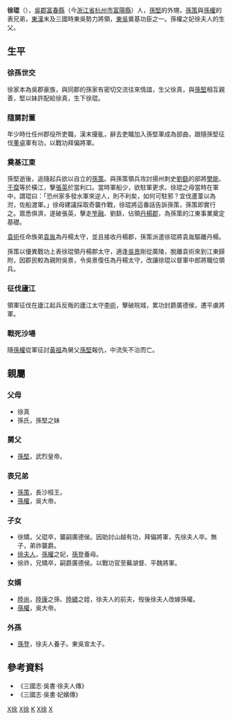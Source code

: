 {{東亞男性歷史人物
|名稱 = 徐琨
|身份 = 平虜將軍 [[庐江|庐江]]太守
|國家 = [[中國|中國]]
|時代 = [[孙吴|東吳]]
|主君 = [[孫堅|孫堅]]→[[孫策|孫策]]→[[孫權|孫權]]
|屆數 =
|最高職務 =督軍中郎將
|前任 = 
|繼任=
|姓 =徐
|名 =琨
|姓名 =
|字 =
|號= 
|名乘 = <!--琉球士族用-->
|官職 =偏將軍→平虜將軍
|封爵 =廣德侯
|封號 =
|位階 =
|御稱號 = <!--日本皇族之稱號-->
|宮號1 = <!--日本皇族之宮號-->
|宮號2 = <!--朝鮮王族之宮號-->
|封地 =
|神號 =
|尊號 =
|族裔 = 
|旗籍 = <!--清朝旗人專用-->
|氏族 =
|籍貫 = 吳郡富春
|本貫 = <!--朝鮮人用-->
|祖籍 =
|本籍 =
|出身地 =
|府邸 =
|世系 = 
|初名 =
|乳名 = <!--日本、朝鮮、琉球以外人物用-->
|幼名 = <!--日本人用-->
|兒名 = <!--朝鮮人用-->
|童名 = 
|小字 =
|別名 =
|法號 =
|院號 =
|其他名號 =
|出生日期 =
|出生地點 =
|婚年 = 
|逝世日期 =200年代
|逝世地點 = 
|廟號 =
|諡號 = 
|墓葬 =
|祠廟 =
|父親 =[[徐真|徐真]]
|嫡母 =
|母親 =孫氏
|繼父=
|繼母=
|養父=
|養母=
|猶父= <!--日本人用-->
|烏帽子親= <!--日本人、琉球人用-->
|元配 =
|正室 =
|妻 =
|繼室 =
|平妻 =
|側室 =
|元配之父 =
|元配之嫡母 =
|元配之母 =
|正室之父 =
|正室之嫡母 =
|正室之母 =
|妻之父 =
|妻之嫡母 =
|妻之母 =
|繼室之父 =
|繼室之嫡母 =
|繼室之母 =
|平妻之父 =
|平妻之嫡母 =
|平妻之母 =
|兄弟 = 
|姊妹 =
|嫡兄弟 =
|嫡姊妹 =
|庶兄弟 =
|庶姊妹 =
|同胞兄弟 =
|同胞姊妹 =
|異母兄弟 =
|異母姊妹 =
|異父兄弟 =
|異父姊妹 =
|繼兄弟 =
|繼姊妹 =
|子 =[[徐矯|徐矯]] [[徐祚|徐祚]]
|孫子 =
|女 =[[徐夫人_(孙权)|徐夫人]]
|嫡子 =
|嫡女 =
|庶子 =
|庶女 =
|養子 =
|養女 =
|猶子 = <!--日本人用-->
|婿養子 = <!--日本人用-->
|烏帽子子 = <!--日本人用-->
|繼子 =
|繼女 =
|其他親屬 =表兄[[孫策|孫策]] 女婿[[孫權|孫權]] 妹夫[[孫翊|孫翊]]
|出身 = <!---此处指科举出身--->
|功名 = 
|經歷 = 
|著作 =
|注釋 =
}}
'''徐琨'''（{{bd|？||200年代|catIdx=W吳}}），[[吳郡|吳郡]][[富春縣|富春縣]]（今[[浙江省|浙江省]][[杭州市|杭州市]][[富陽縣|富陽縣]]）人，[[孫堅|孫堅]]的外甥，[[孫策|孫策]]與[[孫權|孫權]]的表兄弟，[[東漢|東漢]]末及三國時東吳勢力將領，[[孙吴|東吳]]奠基功臣之一。孫權之妃徐夫人的生父。

==生平==
===徐孫世交===
徐家本為吳郡豪族，與同郡的孫家有密切交流往來情誼，生父徐真，與[[孫堅|孫堅]]相互親善，堅以妹許配給徐真，生下徐琨。

===隨舅討董===
年少時仕任州郡役所吏職，漢末擾亂，辭去吏職加入孫堅軍成為部曲，跟隨孫堅征伐[[董卓|董卓]]軍有功，以戰功拜偏將軍。

===奠基江東===
{{seealso|孫策平江東之戰}}
孫堅逝後，追隨起兵欲以自立的[[孫策|孫策]]。與孫策領兵攻討揚州刺史[[劉繇|劉繇]]的部將[[樊能|樊能]]、[[于糜|于糜]]等於橫江，擊[[張英|張英]]於當利口。當時軍船少，欲駐軍更求。徐琨之母當時在軍中，謂琨曰：「恐州家多發水軍來逆人，則不利矣，如何可駐邪？宜伐蘆葦以為泭，佐船渡軍。」徐母建議採取奇襲作戰，徐琨將這番話告訴孫策，孫策即實行之。眾悉俱濟，遂破張英，擊走[[笮融|笮融]]、劉繇，佔領[[丹楊郡|丹楊郡]]，為孫策的江東事業奠定基礎。

[[袁術|袁術]]任命族弟[[袁胤|袁胤]]為丹楊太守，並且接收丹楊郡，孫策派遣徐琨將袁胤驅離丹楊。

孫策以優異戰功上表徐琨領丹楊郡太守，適逢[[吳景|吳景]]剛從廣陵，脫離袁術來到江東歸附，因郡民較為親附吳景，令吳景復任為丹楊太守，改讓徐琨以督軍中郎將職位領兵。

===征伐廬江===
領軍征伐在廬江起兵反叛的廬江太守[[李術|李術]]，擊破皖城，累功封爵廣德侯，遷平虜將軍。

===戰死沙場===
隨[[孫權|孫權]]從軍征討[[黃祖|黃祖]]為舅父[[孫堅|孫堅]]報仇，中流矢不治而亡。

==親屬==
===父母===
*徐真
*孫氏，孫堅之妹

===舅父===
*[[孫堅|孫堅]]，武烈皇帝。

===表兄弟===
*[[孫策|孫策]]，長沙桓王。
*[[孫權|孫權]]，吳大帝。

===子女===
*徐矯，父琨卒，襲嗣廣德侯。因助討山越有功，拜偏將軍，先徐夫人卒。無子，弟祚襲爵。
*[[徐夫人_(孫權)|徐夫人]]，[[孫權|孫權]]之妃，[[孫登|孫登]]養母。
*徐祚，兄矯卒，嗣爵廣德侯。以戰功官至蕪湖督、平魏將軍。

===女婿===
*[[陸尚|陸尚]]，[[陸康|陸康]]之孫、[[陸績|陸績]]之姪，徐夫人的前夫，歿後徐夫人改嫁孫權。
*[[孫權|孫權]]，吳大帝。

===外孫===
*[[孫登|孫登]]，徐夫人養子。東吳宣太子。

==參考資料==
*《三國志·吳書·徐夫人傳》
*《三國志·吳書·妃嬪傳》

[[Category:東漢軍事人物|X徐]]
[[Category:东吴军事人物|X徐]]
[[Category:徐姓|K]]
[[Category:东吴列侯|X徐]]
[[Category:三国战争身亡者|X]]